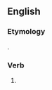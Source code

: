 ==English==

===Etymology===
{{suffix|push|est|lang=en}}.

===Verb===
{{head|en}}

# {{context|archaic|lang=en}} {{en-archaic second-person singular of|push|lang=en}}